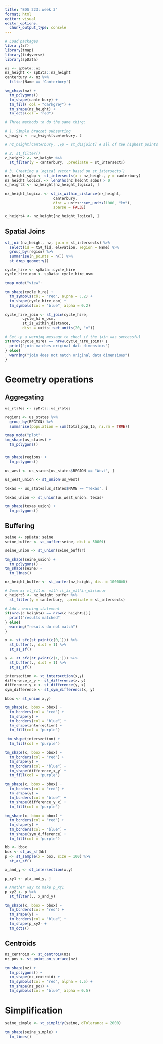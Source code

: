 ```yaml
---
title: "EDS 223: week 3"
format: html
editor: visual
editor_options: 
  chunk_output_type: console
---
```


```r
# Load packages
library(sf)
library(tmap)
library(tidyverse)
library(spData)
```


```r
nz <- spData::nz
nz_height <- spData::nz_height
canterbury <- nz %>%
  filter(Name == 'Canterbury')

tm_shape(nz) +
  tm_polygons() +
  tm_shape(canterbury) +
  tm_fill( col = "darkgrey") +
  tm_shape(nz_height) +
  tm_dots(col = "red")
```

```r
# Three methods to do the same thing:

# 1. Simple bracket subsetting
c_height <- nz_height[canterbury, ]

# nz_height[canterbury, ,op = st_disjoint] # all of the highest points not in canterbury

# 2. st_filter()
c_height2 <- nz_height %>%
  st_filter(y = canterbury, .predicate = st_intersects)

# 3. Creating a logical vector based on st_intersects()
nz_height_sgbp <- st_intersects(x = nz_height, y = canterbury)
nz_height_logical <- lengths(nz_height_sgbp) > 0
c_height3 <- nz_height[nz_height_logical, ]
```

```r
nz_height_logical <- st_is_within_distance(nz_height,
                      canterbury, 
                      dist = units::set_units(1000, "km"),
                      sparse = FALSE)

c_height4 <- nz_height[nz_height_logical, ]
```


## Spatial Joins

```r
st_join(nz_height, nz, join = st_intersects) %>%
  select(id = t50_fid, elevation, region = Name) %>%
  group_by(region) %>%
  summarise(n_points = n()) %>%
  st_drop_geometry()
```

```r
cycle_hire <- spData::cycle_hire
cycle_hire_osm <- spData::cycle_hire_osm

tmap_mode("view")

tm_shape(cycle_hire) +
  tm_symbols(col = "red", alpha = 0.2) +
  tm_shape(cycle_hire_osm) +
  tm_symbols(col = "blue", alpha = 0.2)
```

```r
cycle_hire_join <- st_join(cycle_hire, 
        cycle_hire_osm,
        st_is_within_distance,
        dist = units::set_units(20, "m"))
```

```r
# Set up a warning message to check if the join was successful
if(nrow(cycle_hire) == nrow(cycle_hire_join)) {
  print("join matches original data dimensions")
} else{
  warning("join does not match original data dimensions")
}
```

# Geometry operations
## Aggregating
```r
us_states <- spData::us_states

regions <- us_states %>%
  group_by(REGION) %>%
  summarise(population = sum(total_pop_15, na.rm = TRUE))

tmap_mode("plot")
tm_shape(us_states) +
  tm_polygons()


tm_shape(regions) +
  tm_polygons()

```

```r
us_west <- us_states[us_states$REGION == "West", ]

us_west_union <- st_union(us_west)

texas <- us_states[us_states$NAME == "Texas", ]

texas_union <- st_union(us_west_union, texas)

tm_shape(texas_union) +
  tm_polygons()

```

## Buffering
```r
seine <- spData::seine
seine_buffer <- st_buffer(seine, dist = 50000)

seine_union <- st_union(seine_buffer)

tm_shape(seine_union) +
  tm_polygons() +
tm_shape(seine) +
  tm_lines()
```


```r
nz_height_buffer <- st_buffer(nz_height, dist = 1000000)

# Same as st_filter with st_is_within_distance
c_height5 <- nz_height_buffer %>%
  st_filter(y = canterbury, .predicate = st_intersects)

# Add a warning statement
if(nrow(c_height4) == nrow(c_height5)){
  print("results matched")
} else{
  warning("results do not match")
}
```

```r
x <- st_sfc(st_point(c(0,1))) %>%
  st_buffer(., dist = 1) %>%
  st_as_sf()

y <- st_sfc(st_point(c(1,1))) %>%
  st_buffer(., dist = 1) %>%
  st_as_sf()

intersection <- st_intersection(x,y)
difference_x_y <- st_difference(x, y)
difference_y_x <- st_difference(y, x)
sym_difference <- st_sym_difference(x, y)

bbox <- st_union(x,y)

tm_shape(x, bbox = bbox) +
  tm_borders(col = "red") +
  tm_shape(y) +
  tm_borders(col = "blue") +
  tm_shape(intersection) +
  tm_fill(col = "purple")

 tm_shape(intersection) +
  tm_fill(col = "purple")
 
tm_shape(x, bbox = bbox) +
  tm_borders(col = "red") +
  tm_shape(y) +
  tm_borders(col = "blue") +
  tm_shape(difference_x_y) +
  tm_fill(col = "purple")

tm_shape(x, bbox = bbox) +
  tm_borders(col = "red") +
  tm_shape(y) +
  tm_borders(col = "blue") +
  tm_shape(difference_y_x) +
  tm_fill(col = "purple")

tm_shape(x, bbox = bbox) +
  tm_borders(col = "red") +
  tm_shape(y) +
  tm_borders(col = "blue") +
  tm_shape(sym_difference) +
  tm_fill(col = "purple")
```

```r
bb <- bbox
box <- st_as_sf(bb)
p <- st_sample(x = box, size = 100) %>%
  st_as_sf()

x_and_y <- st_intersection(x,y)

p_xy1 <- p[x_and_y, ]

# Another way to make p_xy1
p_xy2 <- p %>%
  st_filter(., x_and_y)

tm_shape(x, bbox = bbox) +
  tm_borders(col = "red") +
  tm_shape(y) +
  tm_borders(col = "blue") +
  tm_shape(p_xy2) +
  tm_dots()
```

## Centroids

```r
nz_centroid <- st_centroid(nz)
nz_pos <- st_point_on_surface(nz)

tm_shape(nz) +
  tm_polygons() +
  tm_shape(nz_centroid) +
  tm_symbols(col = "red", alpha = 0.5) +
  tm_shape(nz_pos) +
  tm_symbols(col = "blue", alpha = 0.5)
```

# Simplification

```r
seine_simple <- st_simplify(seine, dTolerance = 2000)

tm_shape(seine_simple) +
  tm_lines()
```




